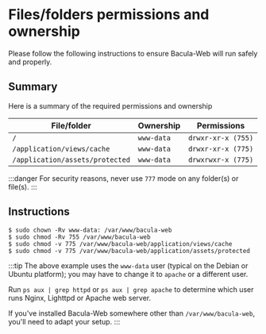 # Files/folders permissions and ownership

Please follow the following instructions to ensure Bacula-Web will run safely and properly.

## Summary

Here is a summary of the required permissions and ownership

| File/folder                     | Ownership  | Permissions        |
|---------------------------------|------------|--------------------|
| `/`                             | `www-data` | `drwxr-xr-x (755)` |
| `/application/views/cache`      | `www-data` | `drwxr-xr-x (775)` |
| `/application/assets/protected` | `www-data` | `drwxrwxr-x (775)` |

:::danger
For security reasons, never use `777` mode on any folder(s) or file(s).
:::

## Instructions

```shell
$ sudo chown -Rv www-data: /var/www/bacula-web
$ sudo chmod -Rv 755 /var/www/bacula-web
$ sudo chmod -v 775 /var/www/bacula-web/application/views/cache
$ sudo chmod -v 775 /var/www/bacula-web/application/assets/protected
```

:::tip
The above example uses the `www-data` user (typical on the Debian or Ubuntu platform); you may have to change it to `apache` or a different user.

Run `ps aux | grep httpd` or `ps aux | grep apache` to determine which user runs Nginx, Lighttpd or Apache web server.

If you've installed Bacula-Web somewhere other than `/var/www/bacula-web`, you'll need to adapt your setup.
:::
